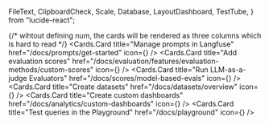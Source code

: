   FileText,
  ClipboardCheck,
  Scale,
  Database,
  LayoutDashboard,
  TestTube,
} from "lucide-react";

{/* wihtout defining num, the cards will be rendered as three columns which is hard to read */}
<Cards num={2}> 
  <Cards.Card
    title="Manage prompts in Langfuse"
    href="/docs/prompts/get-started"
    icon={<FileText />}
  />
  <Cards.Card
    title="Add evaluation scores"
    href="/docs/evaluation/features/evaluation-methods/custom-scores"
    icon={<ClipboardCheck />}
  />
  <Cards.Card
    title="Run LLM-as-a-judge Evaluators"
    href="/docs/scores/model-based-evals"
    icon={<Scale />}
  />
  <Cards.Card
    title="Create datasets"
    href="/docs/datasets/overview"
    icon={<Database />}
  />
  <Cards.Card
    title="Create custom dashboards"
    href="/docs/analytics/custom-dashboards"
    icon={<LayoutDashboard />}
  />
  <Cards.Card
    title="Test queries in the Playground"
    href="/docs/playground"
    icon={<TestTube />}
  />
</Cards>
